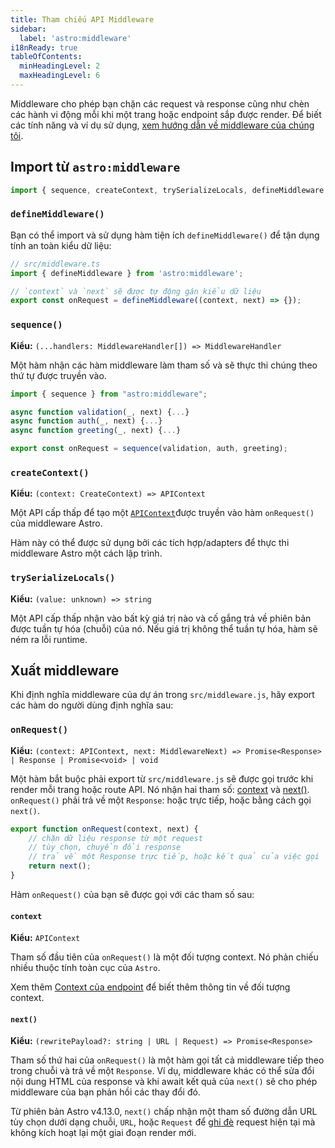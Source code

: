```yaml
---
title: Tham chiếu API Middleware
sidebar:
  label: 'astro:middleware'
i18nReady: true
tableOfContents:
  minHeadingLevel: 2
  maxHeadingLevel: 6
---
```



<p>
	<Since v='2.6.0' />
</p>

Middleware cho phép bạn chặn các request và response cũng như chèn các hành vi động mỗi khi một trang hoặc endpoint sắp được render. Để biết các tính năng và ví dụ sử dụng, [xem hướng dẫn về middleware của chúng tôi](/vi/guides/middleware/).

## Import từ `astro:middleware`

```js
import { sequence, createContext, trySerializeLocals, defineMiddleware } from 'astro:middleware';
```

### `defineMiddleware()`

Bạn có thể import và sử dụng hàm tiện ích `defineMiddleware()` để tận dụng tính an toàn kiểu dữ liệu:

```ts
// src/middleware.ts
import { defineMiddleware } from 'astro:middleware';

// `context` và `next` sẽ được tự động gán kiểu dữ liệu
export const onRequest = defineMiddleware((context, next) => {});
```

### `sequence()`

<p>

**Kiểu:** `(...handlers: MiddlewareHandler[]) => MiddlewareHandler`

</p>

Một hàm nhận các hàm middleware làm tham số và sẽ thực thi chúng theo thứ tự được truyền vào.

```js title="src/middleware.js"
import { sequence } from "astro:middleware";

async function validation(_, next) {...}
async function auth(_, next) {...}
async function greeting(_, next) {...}

export const onRequest = sequence(validation, auth, greeting);
```

### `createContext()`

<p>

**Kiểu:** `(context: CreateContext) => APIContext`<br />

<Since v="2.8.0" />
</p>

Một API cấp thấp để tạo một [`APIContext`](/vi/reference/api-reference/)được truyền vào hàm `onRequest()` của middleware Astro.

Hàm này có thể được sử dụng bởi các tích hợp/adapters để thực thi middleware Astro một cách lập trình.

### `trySerializeLocals()`

<p>

**Kiểu:** `(value: unknown) => string`<br />

<Since v="2.8.0" />
</p>

Một API cấp thấp nhận vào bất kỳ giá trị nào và cố gắng trả về phiên bản được tuần tự hóa (chuỗi) của nó. Nếu giá trị không thể tuần tự hóa, hàm sẽ ném ra lỗi runtime.

## Xuất middleware

Khi định nghĩa middleware của dự án trong `src/middleware.js`, hãy export các hàm do người dùng định nghĩa sau:

### `onRequest()`

**Kiểu:** `(context: APIContext, next: MiddlewareNext) => Promise<Response> | Response | Promise<void> | void`

Một hàm bắt buộc phải export từ `src/middleware.js` sẽ được gọi trước khi render mỗi trang hoặc route API. Nó nhận hai tham số: [context](#context) và [next()](#next). `onRequest()` phải trả về một `Response`: hoặc trực tiếp, hoặc bằng cách gọi `next()`.

```js title="src/middleware.js"
export function onRequest(context, next) {
	// chặn dữ liệu response từ một request
	// tùy chọn, chuyển đổi response
	// trả về một Response trực tiếp, hoặc kết quả của việc gọi `next()`
	return next();
}
```

Hàm `onRequest()` của bạn sẽ được gọi với các tham số sau:

#### `context`

<p>

**Kiểu:** `APIContext`

</p>

Tham số đầu tiên của `onRequest()` là một đối tượng context. Nó phản chiếu nhiều thuộc tính toàn cục của `Astro`.

<ReadMore>Xem thêm [Context của endpoint](/vi/reference/api-reference/) để biết thêm thông tin về đối tượng context.</ReadMore>

#### `next()`

<p>

**Kiểu:** `(rewritePayload?: string | URL | Request) => Promise<Response>`<br />

</p>

Tham số thứ hai của `onRequest()` là một hàm gọi tất cả middleware tiếp theo trong chuỗi và trả về một `Response`. Ví dụ, middleware khác có thể sửa đổi nội dung HTML của response và khi await kết quả của `next()` sẽ cho phép middleware của bạn phản hồi các thay đổi đó.

Từ phiên bản Astro v4.13.0, `next()` chấp nhận một tham số đường dẫn URL tùy chọn dưới dạng chuỗi, `URL`, hoặc `Request` để [ghi đè](/vi/guides/routing/#rewrites) request hiện tại mà không kích hoạt lại một giai đoạn render mới.
